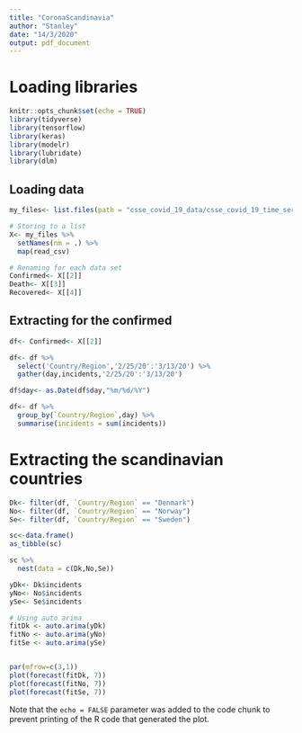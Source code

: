 ```yaml
---
title: "CoronaScandinavia"
author: "Stanley"
date: "14/3/2020"
output: pdf_document
---
```


# Loading libraries
```r
knitr::opts_chunk$set(echo = TRUE)
library(tidyverse)
library(tensorflow)
library(keras)
library(modelr)
library(lubridate)
library(dlm)
```


## Loading data
```r
my_files<- list.files(path = "csse_covid_19_data/csse_covid_19_time_series", full.names = TRUE)

# Storing to a list
X<- my_files %>%
  setNames(nm = .) %>%
  map(read_csv)

# Renaming for each data set
Confirmed<- X[[2]]
Death<- X[[3]]
Recovered<- X[[4]]

```

## Extracting for the confirmed 
```r
df<- Confirmed<- X[[2]]

df<- df %>%
  select('Country/Region','2/25/20':'3/13/20') %>%
  gather(day,incidents,'2/25/20':'3/13/20')

df$day<- as.Date(df$day,"%m/%d/%Y")

df<- df %>%
  group_by(`Country/Region`,day) %>%
  summarise(incidents = sum(incidents))

```

# Extracting the scandinavian countries
```r
Dk<- filter(df, `Country/Region` == "Denmark")
No<- filter(df, `Country/Region` == "Norway")
Se<- filter(df, `Country/Region` == "Sweden")

sc<-data.frame()
as_tibble(sc)

sc %>%
  nest(data = c(Dk,No,Se))

yDk<- Dk$incidents
yNo<- No$incidents
ySe<- Se$incidents

# Using auto arima
fitDk <- auto.arima(yDk)
fitNo <- auto.arima(yNo)
fitSe <- auto.arima(ySe)


par(mfrow=c(3,1))
plot(forecast(fitDk, 7))
plot(forecast(fitNo, 7))
plot(forecast(fitSe, 7))
```

Note that the `echo = FALSE` parameter was added to the code chunk to prevent printing of the R code that generated the plot.
